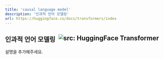 ```yaml
---
title: 'causal language model'
description: '인과적 언어 모델링'
url: https://huggingface.co/docs/transformers/index
---
```


인과적 언어 모델링 <a href="https://huggingface.co/docs/transformers/index" target="_blank"><img style=float:right loading="lazy" alt="src: HuggingFace Transformer" src="https://img.shields.io/badge/문서-Huggingface_Transformer-blue" ></a>
---
설명을 추가해주세요.